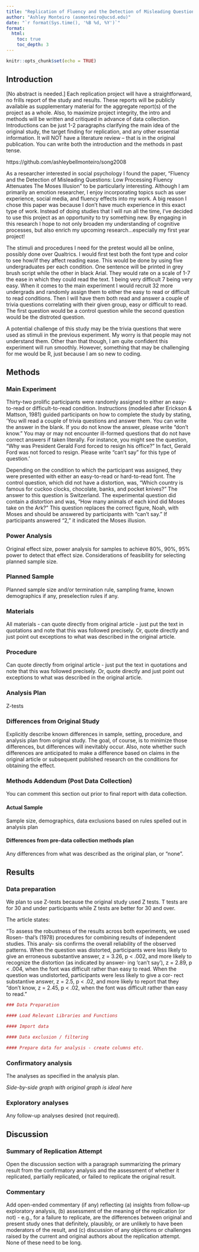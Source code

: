 ```yaml
---
title: "Replication of Fluency and the Detection of Misleading Questions: Low Processing Fluency Attenuates The Moses Illusion by Hyunjin Song & Norbert Schwarz (2008, Social Cognition)"
author: "Ashley Monteiro (asmonteiro@ucsd.edu)"
date: "`r format(Sys.time(), '%B %d, %Y')`"
format:
  html:
    toc: true
    toc_depth: 3
---
```


```r
knitr::opts_chunk$set(echo = TRUE)
```

<!-- Replication reports should all use this template to standardize reporting across projects.  These reports will be public supplementary materials that accompany the summary report(s) of the aggregate results. -->

## Introduction

\[No abstract is needed.\] Each replication project will have a straightforward, no frills report of the study and results. These reports will be publicly available as supplementary material for the aggregate report(s) of the project as a whole. Also, to maximize project integrity, the intro and methods will be written and critiqued in advance of data collection. Introductions can be just 1-2 paragraphs clarifying the main idea of the original study, the target finding for replication, and any other essential information. It will NOT have a literature review -- that is in the original publication. You can write both the introduction and the methods in past tense.

https://github.com/ashleybellmonteiro/song2008

As a researcher interested in social psychology I found the paper, "Fluency and the Detection of Misleading Questions: Low Processing Fluency Attenuates The Moses Illusion" to be particularly interesting. Although I am primarily an emotion researcher, I enjoy incorporating topics such as user experience, social media, and fluency effects into my work. A big reason I chose this paper was because I don't have much experience in this exact type of work. Instead of doing studies that I will run all the time, I've decided to use this project as an opportunity to try something new. By engaging in this research I hope to not only broaden my understanding of cognitive processes, but also enrich my upcoming research...especially my first year project!

The stimuli and procedures I need for the pretest would all be online, possibly done over Qualtrics. I would first test both the font type and color to see how/if they affect reading ease. This would be done by using five undergraduates per each condition. One sentence will be printed in grey brush script while the other in black Arial. They would rate on a scale of 1-7 the ease in which they could read the text. 1 being very difficult 7 being very easy. When it comes to the main experiment I would recruit 32 more undergrads and randomly assign them to either the easy to read or difficult to read conditions. Then I will have them both read and answer a couple of trivia questions correlating with their given group, easy or difficult to read. The first question would be a control question while the second question would be the distroted question.

A potential challenge of this study may be the trivia questions that were used as stimuli in the previous experiment. My worry is that people may not understand them. Other than that though, I am quite confident this experiment will run smoothly. However, something that may be challenging for me would be R, just because I am so new to coding.

## Methods

### Main Experiment

Thirty-two prolific participants were randomly assigned to either an easy-to-read or difficult-to-read condition. Instructions (modeled after Erickson & Mattson, 1981) guided participants on how to complete the study by stating, 'You will read a couple of trivia questions and answer them. You can write the answer in the blank. If you do not know the answer, please write "don't know." You may or may not encounter ill-formed questions that do not have correct answers if taken literally. For instance, you might see the question, "Why was President Gerald Ford forced to resign his office?" In fact, Gerald Ford was not forced to resign. Please write "can't say" for this type of question.'

Depending on the condition to which the participant was assigned, they were presented with either an easy-to-read or hard-to-read font. The control question, which did not have a distortion, was, "Which country is famous for cuckoo clocks, chocolate, banks, and pocket knives?" The answer to this question is Switzerland. The experimental question did contain a distortion and was, "How many animals of each kind did Moses take on the Ark?" This question replaces the correct figure, Noah, with Moses and should be answered by participants with "can't say." If participants answered "2," it indicated the Moses illusion.

### Power Analysis

Original effect size, power analysis for samples to achieve 80%, 90%, 95% power to detect that effect size. Considerations of feasibility for selecting planned sample size.

### Planned Sample

Planned sample size and/or termination rule, sampling frame, known demographics if any, preselection rules if any.

### Materials

All materials - can quote directly from original article - just put the text in quotations and note that this was followed precisely. Or, quote directly and just point out exceptions to what was described in the original article.

### Procedure

Can quote directly from original article - just put the text in quotations and note that this was followed precisely. Or, quote directly and just point out exceptions to what was described in the original article.

### Analysis Plan

Z-tests

### Differences from Original Study

Explicitly describe known differences in sample, setting, procedure, and analysis plan from original study. The goal, of course, is to minimize those differences, but differences will inevitably occur. Also, note whether such differences are anticipated to make a difference based on claims in the original article or subsequent published research on the conditions for obtaining the effect.

### Methods Addendum (Post Data Collection)

You can comment this section out prior to final report with data collection.

#### Actual Sample

Sample size, demographics, data exclusions based on rules spelled out in analysis plan

#### Differences from pre-data collection methods plan

Any differences from what was described as the original plan, or “none”.

## Results

### Data preparation

We plan to use Z-tests because the original study used Z tests. T tests are for 30 and under participants while Z tests are better for 30 and over. 

The article states:

"To assess the robustness of the results across both experiments, we used Rosen- thal's (1978) procedures for combining results of independent studies. This analy- sis confirms the overall reliability of the observed patterns. When the question was distorted, participants were less likely to give an erroneous substantive answer, z = 3.26, p \< .002, and more likely to recognize the distortion (as indicated by answer- ing 'can't say'), z = 2.89, p \< .004, when the font was difficult rather than easy to read. When the question was undistorted, participants were less likely to give a cor- rect substantive answer, z = 2.5, p \< .02, and more likely to report that they “don't know, z = 2.45, p \< .02, when the font was difficult rather than easy to read."

```r
### Data Preparation

#### Load Relevant Libraries and Functions

#### Import data

#### Data exclusion / filtering

#### Prepare data for analysis - create columns etc.
```

### Confirmatory analysis

The analyses as specified in the analysis plan.

*Side-by-side graph with original graph is ideal here*

### Exploratory analyses

Any follow-up analyses desired (not required).

## Discussion

### Summary of Replication Attempt

Open the discussion section with a paragraph summarizing the primary result from the confirmatory analysis and the assessment of whether it replicated, partially replicated, or failed to replicate the original result.

### Commentary

Add open-ended commentary (if any) reflecting (a) insights from follow-up exploratory analysis, (b) assessment of the meaning of the replication (or not) - e.g., for a failure to replicate, are the differences between original and present study ones that definitely, plausibly, or are unlikely to have been moderators of the result, and (c) discussion of any objections or challenges raised by the current and original authors about the replication attempt. None of these need to be long.
